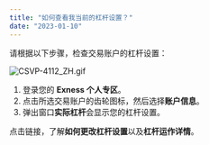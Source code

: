 ```yaml
---
title: "如何查看我当前的杠杆设置？"
date: "2023-01-10"
---
```


<Ads></Ads> 

请根据以下步骤，检查交易账户的杠杆设置：

![CSVP-4112_ZH.gif](https://testingcf.jsdelivr.net/gh/jarlin8/OSS@main/exhelp/CSVP-4112_ZH.gif)

1. 登录您的 **Exness 个人专区**。
2. 点击所选交易账户的齿轮图标，然后选择**账户信息**。
3. 弹出窗口**实际杠杆**会显示您的杠杆设置。

点击链接，了解**如何更改杠杆设置**以及**杠杆运作详情**。

